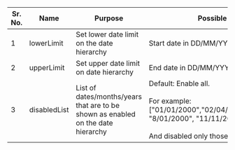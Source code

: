 |Sr. No.   |  Name | Purpose   | Possible Values  |
|---|---|---|---|
| 1  | lowerLimit  | Set lower date limit on the date hierarchy | Start date in DD/MM/YYYY format.  |
| 2  | upperLimit  |Set upper date limit on date hierarchy | End date in DD/MM/YYYY format.|
| 3  | disabledList  |List of dates/months/years that are to be shown as enabled on the date hierarchy | Default: Enable all.<br/><br/>For example: ["01/01/2000","02/04/2000","09/05/2000", "8/01/2000", "11/11/2025"]<br/><br/>And disabled only those that are in the list.|

